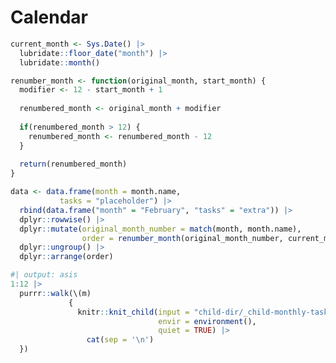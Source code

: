 # Calendar

```r
current_month <- Sys.Date() |>
  lubridate::floor_date("month") |>
  lubridate::month()

renumber_month <- function(original_month, start_month) {
  modifier <- 12 - start_month + 1
  
  renumbered_month <- original_month + modifier
  
  if(renumbered_month > 12) {
    renumbered_month <- renumbered_month - 12
  }
  
  return(renumbered_month)
}

data <- data.frame(month = month.name, 
           tasks = "placeholder") |>
  rbind(data.frame("month" = "February", "tasks" = "extra")) |>
  dplyr::rowwise() |>
  dplyr::mutate(original_month_number = match(month, month.name),
                order = renumber_month(original_month_number, current_month)) |>
  dplyr::ungroup() |>
  dplyr::arrange(order)
```

```r
#| output: asis
1:12 |>
  purrr::walk(\(m)
             {
               knitr::knit_child(input = "child-dir/_child-monthly-tasks.qmd",
                                 envir = environment(),
                                 quiet = TRUE) |>
                 cat(sep = '\n')
  })
```
